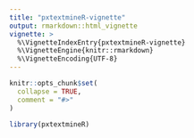```yaml
---
title: "pxtextmineR-vignette"
output: rmarkdown::html_vignette
vignette: >
  %\VignetteIndexEntry{pxtextmineR-vignette}
  %\VignetteEngine{knitr::rmarkdown}
  %\VignetteEncoding{UTF-8}
---
```


```r
knitr::opts_chunk$set(
  collapse = TRUE,
  comment = "#>"
)
```

```r
library(pxtextmineR)
```
